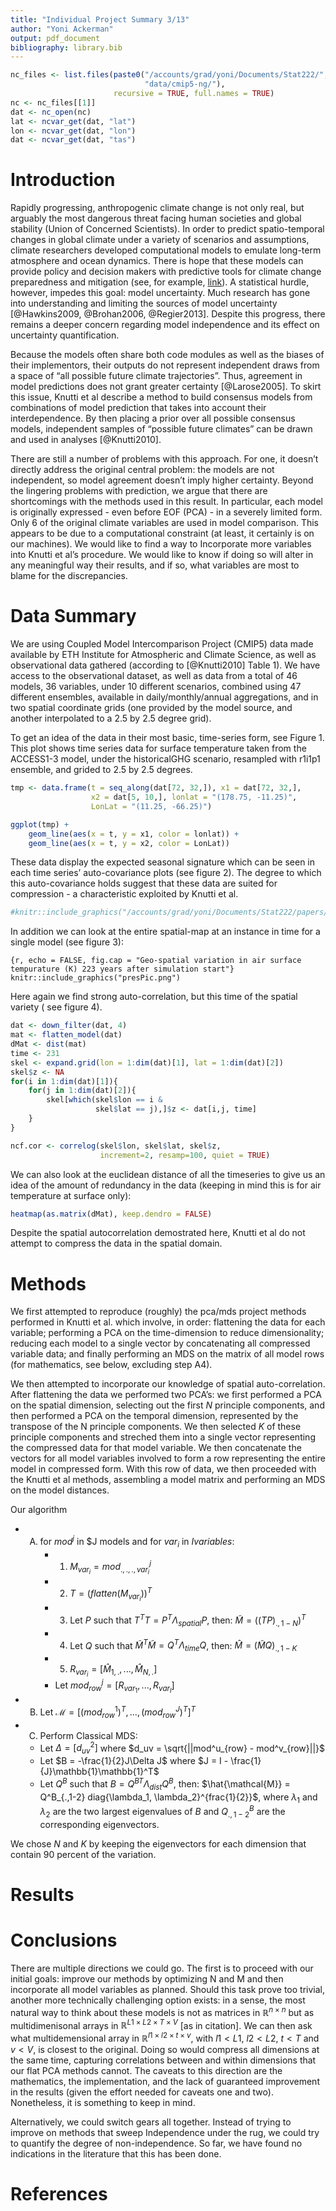 ```yaml
---
title: "Individual Project Summary 3/13"
author: "Yoni Ackerman"
output: pdf_document
bibliography: library.bib
---
```


```r
nc_files <- list.files(paste0("/accounts/grad/yoni/Documents/Stat222/",
                              "data/cmip5-ng/"),
                       recursive = TRUE, full.names = TRUE)
nc <- nc_files[[1]]
dat <- nc_open(nc)
lat <- ncvar_get(dat, "lat")
lon <- ncvar_get(dat, "lon")
dat <- ncvar_get(dat, "tas")
```

# Introduction

Rapidly progressing, anthropogenic climate change is
not only real, but arguably the most dangerous threat facing human societies
and global stability (Union of Concerned Scientists). In order to predict spatio-temporal
changes in global climate under a variety of scenarios and assumptions, climate
researchers developed computational models to emulate long-term atmosphere and ocean
dynamics. There is hope that these models can provide policy and decision makers with
predictive tools for climate change preparedness and mitigation (see, for example,
[link](http://climateprospectus.org/)). A statistical hurdle, however, impedes this
goal: model uncertainty. Much research
has gone into understanding and limiting the sources of model uncertainty
[@Hawkins2009, @Brohan2006, @Regier2013].
Despite this progress, there remains a deeper concern
regarding model independence and its effect on uncertainty quantification.

Because the models often share both code modules as well as the
biases of their implementors, their outputs do not represent
independent draws
from a space of "all possible future climate trajectories". Thus, agreement in model
predictions does not grant greater certainty [@Larose2005]. To skirt this
issue, Knutti et al describe a method to build consensus models from combinations of
model prediction that takes into account their interdependence. By then placing a
prior over all possible consensus models, independent samples of "possible future 
climates" can be drawn and used in analyses [@Knutti2010].

There are still a number of problems with this approach. For one, it doesn't directly
address the original central problem: the models are not
independent, so model agreement doesn't imply higher certainty. Beyond the lingering
problems with prediction, we argue that there are shortcomings with the methods used
in this result. In particular, each model is originally expressed - even before EOF
(PCA) - in a severely limited form. Only 6 of the original climate variables are used
in model comparison. This appears to be due to a computational constraint (at least,
it certainly is on our machines). We would like to find a way to Incorporate more
variables into Knutti et al's
procedure. We would like to know if doing so will alter in any meaningful way
their results, and if so, what variables are most to blame for the discrepancies.

# Data Summary

We are using Coupled Model Intercomparison Project (CMIP5) data
made available by ETH Institute for Atmospheric and Climate Science, as well as
observational data gathered
(according to [@Knutti2010] Table 1). We have access to the observational dataset,
as well as data from a total of 46 models, 36 variables, under 10 different
scenarios,
combined using 47 different ensembles, available in daily/monthly/annual
aggregations, and in two spatial coordinate grids (one provided by the model source,
and another interpolated to a 2.5 by 2.5 degree grid).

To get an idea of the data in their most basic, time-series form, see Figure 1. This
plot shows time series data for surface temperature taken from the ACCESS1-3
model, under the historicalGHG scenario, resampled with r1i1p1 ensemble, and grided
to 2.5 by 2.5 degrees.

```r
tmp <- data.frame(t = seq_along(dat[72, 32,]), x1 = dat[72, 32,],
                  x2 = dat[5, 10,], lonlat = "(178.75, -11.25)",
                  LonLat = "(11.25, -66.25)")

ggplot(tmp) +
    geom_line(aes(x = t, y = x1, color = lonlat)) +
    geom_line(aes(x = t, y = x2, color = LonLat))
```

These data display the expected seasonal signature which can be seen in each
time series' auto-covariance plots (see figure 2). The degree to which this
auto-covariance holds suggest that these data are suited for compression - a
characteristic exploited by Knutti et al.

```r
#knitr::include_graphics("/accounts/grad/yoni/Documents/Stat222/papers/boxpot.jpg")
```

In addition we can look at the entire spatial-map at an instance in time for
a single model (see figure 3):

```{r, echo = FALSE,
fig.cap = "Geo-spatial variation in air surface tempurature (K) 223 years after
simulation start"}
knitr::include_graphics("presPic.png")
```

Here again we find strong auto-correlation, but this time of the spatial variety (
see figure 4).

```r
dat <- down_filter(dat, 4)
mat <- flatten_model(dat)
dMat <- dist(mat)
time <- 231
skel <- expand.grid(lon = 1:dim(dat)[1], lat = 1:dim(dat)[2])
skel$z <- NA
for(i in 1:dim(dat)[1]){
    for(j in 1:dim(dat)[2]){
        skel[which(skel$lon == i &
                   skel$lat == j),]$z <- dat[i,j, time]
    }
}

ncf.cor <- correlog(skel$lon, skel$lat, skel$z,
                    increment=2, resamp=100, quiet = TRUE)
```

We can also look at the euclidean distance of all the timeseries to give us
an idea of the amount of redundancy in the data (keeping in mind this is for
air temperature at surface only):

```r
heatmap(as.matrix(dMat), keep.dendro = FALSE)
```

Despite the spatial autocorrelation demostrated here, Knutti et al do not attempt to
compress the data in the spatial domain. 

# Methods

We first attempted to reproduce (roughly) the pca/mds project methods performed in
Knutti et al. which involve, in order: flattening the data for each variable;
performing a PCA on the time-dimension to reduce dimensionality; reducing each model
to a single vector by concatenating all compressed variable data; and finally
performing an MDS on the matrix of all model rows (for mathematics, see below,
excluding step A4).

We then attempted to incorporate our knowledge of spatial auto-correlation.
After flattening the data we performed two PCA's: we first performed a
PCA on the spatial dimension, selecting out the first $N$ principle components,
and then
performed a PCA on the temporal dimension, represented by the transpose of the N
principle components. We then selected $K$ of these principle components and
streched them into a single vector representing the compressed data for that model
variable. We then concatenate the vectors for all model variables involved to form
a row representing the entire model in compressed form.
With this row of data, we then proceeded with the Knutti et al methods, assembling
a model matrix and performing an MDS on the model distances.

Our algorithm 


- A) for $mod^j$ in $J models and for $var_i$ in $I variables$:
        - 1) $M_{var_i} = mod^j_{.,.,.,var_i}$
        - 2) $T = (flatten(M_{var_i}))^T$
        - 3) Let $P$ such that $T^TT = P^T\Lambda_{spatial} P$, then: $\tilde{M} = ((TP)_{.,1-N})^T$
        - 4) Let $Q$ such that $\tilde{M}^T\tilde{M} = Q^T\Lambda_{time} Q$, then: $\hat{M} = (\tilde{M}Q)_{.,1-K}$
        - 5) $R_{var_i} = [\hat{M}_{1,.}, ..., \hat{M}_{N,.}]$
      - Let $mod^j_{row} = [R_{var_1}, ..., R_{var_I}]$

- B) Let $\mathcal{M} = [(mod^1_{row})^T, ..., (mod^J_{row})^T]^T$
- C) Perform Classical MDS:
   - Let $\Delta = [d_{uv}^2]$ where $d_uv = \sqrt{||mod^u_{row} - mod^v_{row}||}$
   - Let $B = -\frac{1}{2}J\Delta J$ where $J = I - \frac{1}{J}\mathbb{1}\mathbb{1}^T$
   - Let $Q^B$ such that $B = Q^{BT}\Lambda_{dist}Q^B$, then: $\hat{\mathcal{M}} = Q^B_{.,1-2} diag{\lambda_1, \lambda_2}^{frac{1}{2}}$, where $\lambda_1$ and $\lambda_2$ are the two largest eigenvalues of $B$ and $Q^B_{.,1-2}$ are the corresponding eigenvectors.
   
We chose $N$ and $K$ by keeping the eigenvectors for each dimension that contain 90
percent of the variation.

# Results 



# Conclusions



There are multiple directions we could go. The first is to proceed with our initial
goals: improve our methods by optimizing N and M and then incorporate all model
variables as planned. Should this task prove too trivial, another more technically
challenging option exists: in a sense, the most natural way to think about these
models is not as matrices in $\mathbb{R}^{n\times n}$ but as multidimenisonal arrays
in $\mathbb{R}^{L1\times L2 \times T\times V}$ [as in citation]. We can then ask what
multidemensional array in $\mathbb{R}^{l1 \times l2 \times t\times v}$, with
$l1 < L1$, $l2 < L2$, $t < T$ and $v < V$, is closest to the original. Doing so
would compress all dimensions at the same time, capturing correlations
between and within dimensions that our flat PCA methods cannot. The caveats to
this direction are the mathematics, the implementation, and the lack of guaranteed
improvement in the results (given the effort needed for caveats one and two).
Nonetheless, it is something to keep in mind.

Alternatively, we could switch gears all together. Instead of trying to improve on
methods that sweep Independence under the rug, we could try to quantify the degree
of non-independence. So far, we have found no indications in the literature that this
has been done.

# References
